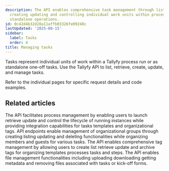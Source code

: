 ```yaml
---
description: The API enables comprehensive task management through listing retrieving
  creating updating and controlling individual work units within process runs or as
  standalone operations.
id: 0c42d4b32d28a11affb03326fe09240c
lastUpdated: '2025-08-15'
sidebar:
  label: Tasks
  order: 4
title: Managing tasks
---
```



Tasks represent individual units of work within a Tallyfy process run or as standalone one-off tasks. Use the Tallyfy API to list, retrieve, create, update, and manage tasks.

Refer to the individual pages for specific request details and code examples.

<PageTree />


## Related articles
<CardGrid>
<LinkTitleCard header="<b>Code Samples > Managing processes (Runs)</b>" href="/products/pro/integrations/open-api/code-samples/processes/" > The API facilitates process management by enabling users to launch retrieve update and control the lifecycle of running instances while providing integration capabilities for tasks templates and organizational tags. </LinkTitleCard>
<LinkTitleCard header="<b>Code Samples > Managing groups</b>" href="/products/pro/integrations/open-api/code-samples/groups/" > API endpoints enable management of organizational groups through creating listing updating and deleting functionalities while organizing members and guests for various tasks. </LinkTitleCard>
<LinkTitleCard header="<b>Code Samples > Managing tags</b>" href="/products/pro/integrations/open-api/code-samples/tags/" > The API enables comprehensive tag management by allowing users to create list retrieve update and archive tags for organizing templates processes tasks and steps. </LinkTitleCard>
<LinkTitleCard header="<b>Code Samples > Managing files</b>" href="/products/pro/integrations/open-api/code-samples/files/" > The API enables file management functionalities including uploading downloading getting metadata and removing files associated with tasks or kick-off forms. </LinkTitleCard>
</CardGrid>